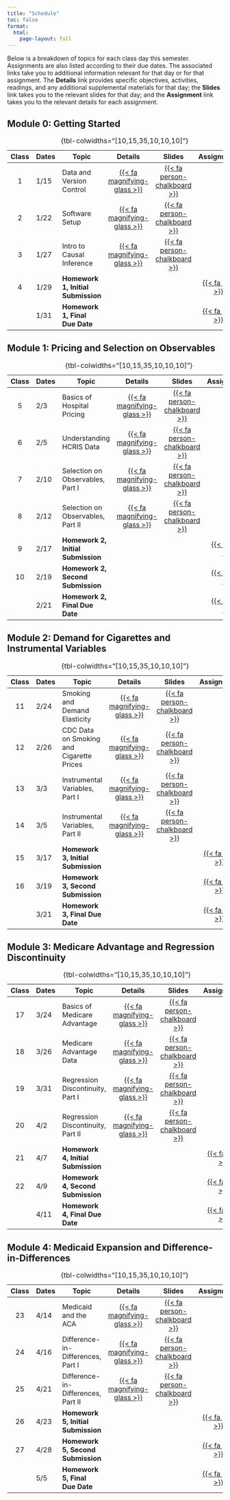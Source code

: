 ```yaml
---
title: "Schedule"
toc: false
format:
  html:
    page-layout: full
---
```


Below is a breakdown of topics for each class day this semester. Assignments are also listed according to their due dates. The associated links take you to additional information relevant for that day or for that assignment. The **Details** link provides specific objectives, activities, readings, and any additional supplemental materials for that day; the **Slides** link takes you to the relevant slides for that day; and the **Assignment** link takes you to the relevant details for each assignment.

## Module 0: Getting Started

| Class | Dates      | Topic                                       | Details | Slides | Assignment  |
|:-----:|------------|---------------------------------------------|:-------:|:------:|:-----------:|
|  1    | 1/15       | Data and Version Control                    | [{{< fa magnifying-glass  >}}](/schedule/class-01.html) | [{{< fa person-chalkboard >}}](https://imccart.github.io/empirical-methods-slides/00-intro/intro-01.html)  |  |
|  2    | 1/22       | Software Setup                      | [{{< fa magnifying-glass  >}}](/schedule/class-02.html) | [{{< fa person-chalkboard >}}](https://imccart.github.io/empirical-methods-slides/00-intro/intro-02.html)  |  |
|  3    | 1/27       | Intro to Causal Inference                   | [{{< fa magnifying-glass  >}}](/schedule/class-03.html) | [{{< fa person-chalkboard >}}](https://imccart.github.io/empirical-methods-slides/00-intro/intro-03.html)  |  |
|  4    | 1/29       | **Homework 1, Initial Submission**          | | | [{{< fa pen  >}}](/assignments/homework1.html) |
|       | 1/31       | **Homework 1, Final Due Date**           | | | [{{< fa pen  >}}](/assignments/homework1.html) |
: {tbl-colwidths="\[10,15,35,10,10,10\]"}


## Module 1: Pricing and Selection on Observables

| Class | Dates      | Topic                                       | Details | Slides | Assignment |
|:-----:|------------|---------------------------------------------|:-------:|:------:|:----------:|
|  5    | 2/3        | Basics of Hospital Pricing                  | [{{< fa magnifying-glass >}}](/schedule/class-06.html) | [{{< fa person-chalkboard >}}](https://imccart.github.io/empirical-methods-slides/01-so/01-so1.html) | | 
|  6    | 2/5        | Understanding HCRIS Data                    | [{{< fa magnifying-glass >}}](/schedule/class-06.html) | [{{< fa person-chalkboard >}}](https://imccart.github.io/empirical-methods-slides/01-so/01-so2.html) | | 
|  7    | 2/10       | Selection on Observables, Part I            | [{{< fa magnifying-glass >}}](/schedule/class-07.html) | [{{< fa person-chalkboard >}}](https://imccart.github.io/empirical-methods-slides/01-so/01-so3.html) | | 
|  8    | 2/12       | Selection on Observables, Part II           | [{{< fa magnifying-glass >}}](/schedule/class-08.html) | [{{< fa person-chalkboard >}}](https://imccart.github.io/empirical-methods-slides/01-so/01-so4.html) | | 
|  9    | 2/17       | **Homework 2, Initial Submission**          | | | [{{< fa pen  >}}](/assignments/homework2.html) |
|  10   | 2/19       | **Homework 2, Second Submission**           | | | [{{< fa pen  >}}](/assignments/homework2.html) |
|       | 2/21       | **Homework 2, Final Due Date**              | | | [{{< fa pen  >}}](/assignments/homework2.html) |
: {tbl-colwidths="\[10,15,35,10,10,10\]"}


## Module 2: Demand for Cigarettes and Instrumental Variables

| Class | Dates       | Topic                                       | Details | Slides | Assignment |
|:-----:|-------------|---------------------------------------------|:-------:|:------:|:----------:|
|  11   | 2/24        | Smoking and Demand Elasticity               | [{{< fa magnifying-glass >}}](/schedule/class-11.html) | [{{< fa person-chalkboard >}}](https://imccart.github.io/empirical-methods-slides/02-iv/02-iv1.html) | | 
|  12   | 2/26        | CDC Data on Smoking and Cigarette Prices    | [{{< fa magnifying-glass >}}](/schedule/class-12.html) | [{{< fa person-chalkboard >}}](https://imccart.github.io/empirical-methods-slides/02-iv/02-iv2.html) | | 
|  13   | 3/3         | Instrumental Variables, Part I    | [{{< fa magnifying-glass >}}](/schedule/class-13.html) | [{{< fa person-chalkboard >}}](https://imccart.github.io/empirical-methods-slides/02-iv/02-iv3.html) | | 
|  14   | 3/5         | Instrumental Variables, Part II   | [{{< fa magnifying-glass >}}](/schedule/class-14.html) | [{{< fa person-chalkboard >}}](https://imccart.github.io/empirical-methods-slides/02-iv/02-iv4.html) | | 
|  15   | 3/17        | **Homework 3, Initial Submission**          | | | [{{< fa pen  >}}](/assignments/homework3.html) |
|  16   | 3/19        | **Homework 3, Second Submission**           | | | [{{< fa pen  >}}](/assignments/homework3.html) |
|       | 3/21        | **Homework 3, Final Due Date**              | | | [{{< fa pen  >}}](/assignments/homework3.html) |
: {tbl-colwidths="\[10,15,35,10,10,10\]"}


## Module 3: Medicare Advantage and Regression Discontinuity

| Class | Dates       | Topic                                       | Details | Slides | Assignment |
|:-----:|-------------|---------------------------------------------|:-------:|:------:|:----------:|
|  17   | 3/24        | Basics of Medicare Advantage                | [{{< fa magnifying-glass >}}](/schedule/class-17.html) | [{{< fa person-chalkboard >}}](https://imccart.github.io/empirical-methods-slides/03-rd/03-rd1.html) | | 
|  18   | 3/26        | Medicare Advantage Data                     | [{{< fa magnifying-glass >}}](/schedule/class-18.html) | [{{< fa person-chalkboard >}}](https://imccart.github.io/empirical-methods-slides/03-rd/03-rd2.html) | | 
|  19   | 3/31        | Regression Discontinuity, Part I            | [{{< fa magnifying-glass >}}](/schedule/class-19.html) | [{{< fa person-chalkboard >}}](https://imccart.github.io/empirical-methods-slides/03-rd/03-rd3.html) | | 
|  20   | 4/2         | Regression Discontinuity, Part II           | [{{< fa magnifying-glass >}}](/schedule/class-20.html) | [{{< fa person-chalkboard >}}](https://imccart.github.io/empirical-methods-slides/03-rd/03-rd4.html) | | 
|  21   | 4/7        | **Homework 4, Initial Submission**          | | | [{{< fa pen  >}}](/assignments/homework4.html) |
|  22   | 4/9        | **Homework 4, Second Submission**           | | | [{{< fa pen  >}}](/assignments/homework4.html) |
|       | 4/11       | **Homework 4, Final Due Date**              | | | [{{< fa pen  >}}](/assignments/homework4.html) |
: {tbl-colwidths="\[10,15,35,10,10,10\]"}


## Module 4: Medicaid Expansion and Difference-in-Differences

| Class | Dates       | Topic                                       | Details | Slides | Assignment |
|:-----:|-------------|---------------------------------------------|:-------:|:------:|:----------:|
|  23   | 4/14        | Medicaid and the ACA                        | [{{< fa magnifying-glass >}}](/schedule/class-23.html) | [{{< fa person-chalkboard >}}](https://imccart.github.io/empirical-methods-slides/04-dd/04-dd1.html) | | 
|  24   | 4/16        | Difference-in-Differences, Part I           | [{{< fa magnifying-glass >}}](/schedule/class-24.html) | [{{< fa person-chalkboard >}}](https://imccart.github.io/empirical-methods-slides/04-dd/04-dd2.html) | | 
|  25   | 4/21        | Difference-in-Differences, Part II          | [{{< fa magnifying-glass >}}](/schedule/class-25.html) | [{{< fa person-chalkboard >}}](https://imccart.github.io/empirical-methods-slides/04-dd/04-dd3.html) | | 
|  26   | 4/23        | **Homework 5, Initial Submission**          | | | [{{< fa pen  >}}](/assignments/homework5.html) |
|  27   | 4/28        | **Homework 5, Second Submission**           | | | [{{< fa pen  >}}](/assignments/homework5.html) |
|       | 5/5         | **Homework 5, Final Due Date**              | | | [{{< fa pen  >}}](/assignments/homework5.html) |
: {tbl-colwidths="\[10,15,35,10,10,10\]"}
